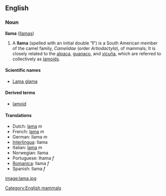 ==English==
=== Noun ===
'''llama''' ([[llamas]])

# A '''llama''' (spelled with an initial double "'''l'''") is a South American member of the camel family, ''Camelidae'' (order ''Artiodactyla''),  of mammals; It is closely related to the [[alpaca]], [[guanaco]], and [[vicuña]], which are referred to collectively as [[lamoid|lamoids]].  

====Scientific names====
*[[Lama glama]]

====Derived terms====
*[[lamoid]]

====Translations====
*Dutch: [[lama]] ''m''
*French: [[lama]] ''m''
*German: llama ''m''
*[[Interlingua]]: llama
*Italian: [[lama]] ''m''
*Norwegian: llama
*Portuguese: lhama ''f''
*[[Romanica]]: llama ''f''
*Spanish: llama ''f''

[[image:lama.jpg]]

[[Category:English mammals]]